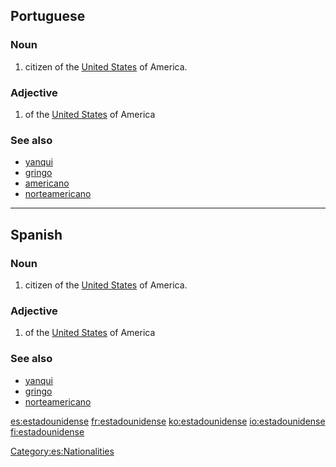 ==Portuguese==

===Noun===
{{es-noun-mf|f=estadounidense|pl=estadounidenses}}

# citizen of the [[United States]] of America.

===Adjective===
{{es-adj|f=estadounidense|pl=estadounidenses}}

# of the [[United States]] of America

===See also===
* [[yanqui]]
* [[gringo]]
* [[americano]]
* [[norteamericano]]

----

==Spanish==

===Noun===
{{es-noun-mf|f=estadounidense|pl=estadounidenses}}

# citizen of the [[United States]] of America.

===Adjective===
{{es-adj|f=estadounidense|pl=estadounidenses}}

# of the [[United States]] of America

===See also===
* [[yanqui#Spanish|yanqui]]
* [[gringo#Spanish|gringo]]
* [[norteamericano#Spanish|norteamericano]]

[[Category:es:Nationalities]]

[[es:estadounidense]]
[[fr:estadounidense]]
[[ko:estadounidense]]
[[io:estadounidense]]
[[fi:estadounidense]]